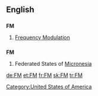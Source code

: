 ==English==

==={{initialism}}===
'''FM'''

# [[Frequency Modulation]]

==={{abbreviation}}===
'''FM'''

# {{geography}} Federated States of [[Micronesia]]

[[Category:United States of America]]

[[de:FM]]
[[et:FM]]
[[fr:FM]]
[[sk:FM]]
[[tr:FM]]